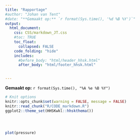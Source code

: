 ```yaml
---
title: "Rapportage"
#author: "Johan van Tent"
#date: "**Gemaakt op:** `r format(Sys.time(), '%d %B %Y')`"
output:
  html_document:
    css: CSS/markdown_JT.css
    #toc: TRUE
    toc_float:
      collapsed: FALSE
    code_folding: "hide"
    includes:
      #before_body: "html/header_hhsk.html"
      after_body: "html/footer_hhsk.html"

  
---
```


**Gemaakt op:** `r format(Sys.time(), "%A %e %B %Y")`

```r
# Knit options
knitr::opts_chunk$set(warning = FALSE, message = FALSE)
knitr::read_chunk("R/CODE_markdown.R")
ggplot2::theme_set(HHSKwkl::hhskthema())



```

```r

```


```r


```



```r
plot(pressure)
```

